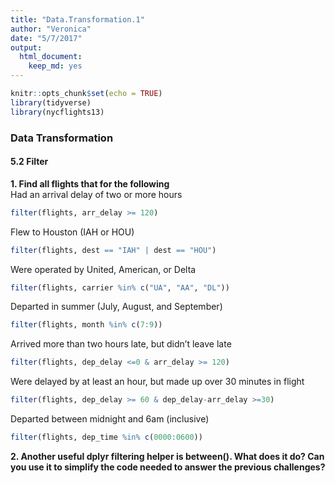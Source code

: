 ```yaml
---
title: "Data.Transformation.1"
author: "Veronica"
date: "5/7/2017"
output: 
  html_document: 
    keep_md: yes
---
```


```r
knitr::opts_chunk$set(echo = TRUE)
library(tidyverse)
library(nycflights13)
```
### Data Transformation

#### 5.2 Filter

**1. Find all flights that for the following**  
Had an arrival delay of two or more hours  
```r
filter(flights, arr_delay >= 120)
```

Flew to Houston (IAH or HOU)  
```r
filter(flights, dest == "IAH" | dest == "HOU")
```

Were operated by United, American, or Delta
```r
filter(flights, carrier %in% c("UA", "AA", "DL"))
```

Departed in summer (July, August, and September)
```r
filter(flights, month %in% c(7:9))
```

Arrived more than two hours late, but didn’t leave late
```r
filter(flights, dep_delay <=0 & arr_delay >= 120)
```

Were delayed by at least an hour, but made up over 30 minutes in flight
```r
filter(flights, dep_delay >= 60 & dep_delay-arr_delay >=30)
```

Departed between midnight and 6am (inclusive)
```r
filter(flights, dep_time %in% c(0000:0600))
```

**2. Another useful dplyr filtering helper is between(). What does it do? Can you use it to simplify the code needed to answer the previous challenges?**